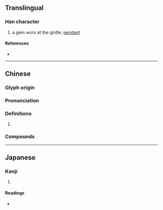 {{character info/new}}
==Translingual==

===Han character===
{{Han char|rn=96|rad=玉|as=08|sn=12|four=17164|canj=MGSJR|ids=⿰𤣩居}}

# a gem worn at the girdle; [[pendant]]

====References====
* {{Han ref|kx=0734.090|dkj=21047|dj=1146.150|hdz=21124.070|uh=741A|ud=29722|bh=DAA1|bd=55969}}

----

==Chinese==
{{zh-forms}}

===Glyph origin===
{{Han etym}}

===Pronunciation===
{{zh-pron
|m=jū
|c=geoi1
|mc=y
|oc=y
|cat=
}}

===Definitions===
{{zh-hanzi}}

# {{rfdef|zh}}

===Compounds===
{{su#bst:zh-der/new|p=jū}}

----

==Japanese==

===Kanji===
{{ja-kanji|grade=|rs=玉08}}

# {{defn|lang=ja|sort=玉08}}

====Readings====
* {{ja-readings|on=[[きょ]] (kyo), [[こ]] (ko)|kun=|nanori=}}